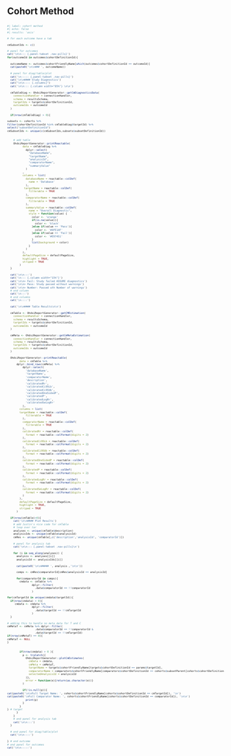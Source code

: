 ## Cohort Method
  
::: {style='font-size: 50%;'}

```r
#| label: cohort method 
#| echo: false
#| results: 'asis'

# for each outcome have a tab

cmSubsetIds <- c()

# panel for outcomes
cat('\n\n::: {.panel-tabset .nav-pills}')
for(outcomeId in outcomes$cohortDefinitionId){
  
  outcomeName <- outcomes$cohortFriendlyName[which(outcomes$cohortDefinitionId == outcomeId)]
  cat(paste0('\n\n### ', outcomeName))
  
  # panel for diag/table/plot
  cat('\n::::: {.panel-tabset .nav-pills}')  
  cat('\n\n#### Study Diagnostics')
  cat("\n\n:::: {.columns}")
  cat('\n\n::: {.column width="85%"} \n\n')
  
  cmTableDiag <- OhdsiReportGenerator::getCmDiagnosticsData(
    connectionHandler = connectionHandler,
    schema = resultsSchema,
    targetIds = targets$cohortDefinitionId,
    outcomeIds = outcomeId
  )
  
  if(nrow(cmTableDiag) > 0){

subsets <- cohorts %>%
filter(cohortDefinitionId %in% cmTableDiag$targetId) %>%
select("subsetDefinitionId")
cmSubsetIds <- unique(c(cmSubsetIds,subsets$subsetDefinitionId))

    
    # add table
    OhdsiReportGenerator::printReactable(
          data = cmTableDiag %>%
            dplyr::select(
              "databaseName",
              "targetName",
              "analysisId",
              "comparatorName",
              "summaryValue"
            )
          ,
          columns = list(
            databaseName = reactable::colDef(
              name = 'Database'
            ),
           targetName = reactable::colDef(
              filterable = TRUE
            ),
            comparatorName = reactable::colDef(
              filterable = TRUE
            ),
            summaryValue = reactable::colDef(
              name = "Overall Diagnostic",
              style = function(value) {
                color <- 'orange'
                if(is.na(value)){
                  color <- 'black'
                }else if(value == 'Pass'){
                  color <- '#AFE1AF'
                }else if(value == 'Fail'){
                  color <- '#E97451'
                }
                list(background = color)
              }
            )
          ), 
          defaultPageSize = defaultPageSize,
          highlight = TRUE, 
          striped = TRUE
        )
  }
  
  cat('\n\n:::')
  cat('\n::: {.column width="15%"}')
  cat('\n\n> Fail: Study failed ASSURE diagnostics')
  cat('\n\n> Pass: Study passed without warnings')
  cat('\n\n> Number: Passed wth Number of warnings')
  # end column
  cat('\n:::')
  # end columns
  cat('\n::::') 
  
  cat('\n\n#### Table Results\n\n')
  
  cmTable <- OhdsiReportGenerator::getCMEstimation(
    connectionHandler = connectionHandler,
    schema = resultsSchema,
    targetIds = targets$cohortDefinitionId,
    outcomeIds = outcomeId
  )
  
  cmMeta <- OhdsiReportGenerator::getCmMetaEstimation(
    connectionHandler = connectionHandler,
    schema = resultsSchema,
    targetIds = targets$cohortDefinitionId,
    outcomeIds = outcomeId
  )
  
  OhdsiReportGenerator::printReactable(
        data = cmTable %>% 
      dplyr::bind_rows(cmMeta) %>% 
          dplyr::select(
            'databaseName',
            'targetName',
            'comparatorName',
            'description',
            'calibratedRr',
            'calibratedCi95Lb',
            'calibratedCi95Ub',
            'calibratedOneSidedP',
            'calibratedP',
            'calibratedLogRr',
            'calibratedSeLogRr'
          ),
        columns = list(
        targetName = reactable::colDef(
            filterable = TRUE
          ),
          comparatorName = reactable::colDef(
            filterable = TRUE
          ),
          calibratedRr = reactable::colDef(
            format = reactable::colFormat(digits = 2)
          ),
          calibratedCi95Lb = reactable::colDef(
            format = reactable::colFormat(digits = 2)
          ),
          calibratedCi95Ub = reactable::colDef(
            format = reactable::colFormat(digits = 2)
          ),
          calibratedOneSidedP = reactable::colDef(
            format = reactable::colFormat(digits = 2)
          ),
          calibratedP = reactable::colDef(
            format = reactable::colFormat(digits = 2)
          ),
          calibratedLogRr = reactable::colDef(
            format = reactable::colFormat(digits = 2)
          ),
          calibratedSeLogRr = reactable::colDef(
            format = reactable::colFormat(digits = 2)
          )
        ),
        defaultPageSize = defaultPageSize,
        highlight = TRUE, 
        striped = TRUE
      )
  
  if(nrow(cmTable)>0){
    cat('\n\n#### Plot Results')
    # add Justin's nice code for cmTable
    # loop over tar
    analyses <- unique(cmTable$description)
    analysisIds <- unique(cmTable$analysisId)
    cmRes <- unique(cmTable[,c('description','analysisId', 'comparatorId')])
    
    # panel for analysis tab
    cat('\n\n::: {.panel-tabset .nav-pills}\n')
    
    for (i in seq_along(analyses)) {
      analysis <- analyses[[i]]
      analysisId <- analysisIds[[i]]
      
      cat(paste0('\n\n##### ', analysis ,'\n\n'))
      
      comps <- cmRes$comparatorId[cmRes$analysisId == analysisId]

      for(comparatorId in comps){
        cmdata <- cmTable %>% 
                dplyr::filter(
                  .data$comparatorId == !!comparatorId
                )

for(cmTargetId in unique(cmdata$targetId)){
  if(nrow(cmdata) > 0){
     cmdata <- cmdata %>% 
                dplyr::filter(
                  .data$targetId == !!cmTargetId
                )
  }
  
# adding this to handle no meta data for T and C
cmMetaT <- cmMeta %>% dplyr::filter(
                  .data$comparatorId == !!comparatorId &
                  .data$targetId == !!cmTargetId)
if(nrow(cmMetaT) == 0){
cmMetaT <- NULL
}

        
        if(nrow(cmdata) > 0 ){
          p <- tryCatch({
            OhdsiReportGenerator::plotCmEstimates(
              cmData = cmdata,
              cmMeta = cmMetaT,
              targetName = targets$cohortFriendlyName[targets$cohortDefinitionId == params$targetId],
              comparatorName = comparators$cohortFriendlyName[comparators$cohortDefinitionId == cohorts$subsetParent[cohorts$cohortDefinitionId == comparatorId]], # loop this
              selectedAnalysisId = analysisId
            )},
            error = function(e){return(as.character(e))}
          )
          
          if(!is.null(p)){
cat(paste0('\n\nFull Target Name: ', cohorts$cohortFriendlyName[cohorts$cohortDefinitionId == cmTargetId]), '\n')
cat(paste0('\nFull Comparator Name: ', cohorts$cohortFriendlyName[cohorts$cohortDefinitionId == comparatorId]), '\n\n')
            print(p)
          }
        } 
} # target
      }
    }
    # end panel for analysis tab
    cat('\n\n:::')
  }
  
  # end panel for diag/table/plot
  cat('\n\n::::')
  
} # end outcome 
# end panel for outcomes
cat('\n\n:::::')

```

:::

